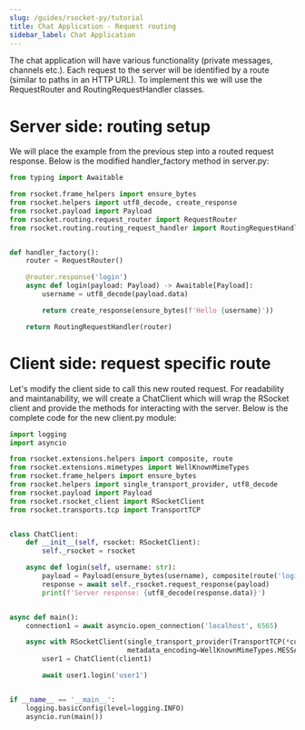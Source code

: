 ```yaml
---
slug: /guides/rsocket-py/tutorial
title: Chat Application - Request routing
sidebar_label: Chat Application
---
```


The chat application will have various functionality (private messages, channels etc.). Each request to the server will
be identified by a route (similar to paths in an HTTP URL). To implement this we will use the RequestRouter and RoutingRequestHandler
classes.

# Server side: routing setup

We will place the example from the previous step into a routed request response. Below is the modified handler_factory method in server.py:

```py
from typing import Awaitable

from rsocket.frame_helpers import ensure_bytes
from rsocket.helpers import utf8_decode, create_response
from rsocket.payload import Payload
from rsocket.routing.request_router import RequestRouter
from rsocket.routing.routing_request_handler import RoutingRequestHandler


def handler_factory():
    router = RequestRouter()

    @router.response('login')
    async def login(payload: Payload) -> Awaitable[Payload]:
        username = utf8_decode(payload.data)

        return create_response(ensure_bytes(f'Hello {username}'))

    return RoutingRequestHandler(router)
```

# Client side: request specific route

Let's modify the client side to call this new routed request. For readability and maintanability, we will create a ChatClient
which will wrap the RSocket client and provide the methods for interacting with the server. Below is the complete code for the
new client.py module:

```py
import logging
import asyncio

from rsocket.extensions.helpers import composite, route
from rsocket.extensions.mimetypes import WellKnownMimeTypes
from rsocket.frame_helpers import ensure_bytes
from rsocket.helpers import single_transport_provider, utf8_decode
from rsocket.payload import Payload
from rsocket.rsocket_client import RSocketClient
from rsocket.transports.tcp import TransportTCP


class ChatClient:
    def __init__(self, rsocket: RSocketClient):
        self._rsocket = rsocket

    async def login(self, username: str):
        payload = Payload(ensure_bytes(username), composite(route('login')))
        response = await self._rsocket.request_response(payload)
        print(f'Server response: {utf8_decode(response.data)}')


async def main():
    connection1 = await asyncio.open_connection('localhost', 6565)

    async with RSocketClient(single_transport_provider(TransportTCP(*connection1)),
                             metadata_encoding=WellKnownMimeTypes.MESSAGE_RSOCKET_COMPOSITE_METADATA) as client1:
        user1 = ChatClient(client1)

        await user1.login('user1')


if __name__ == '__main__':
    logging.basicConfig(level=logging.INFO)
    asyncio.run(main())
```
